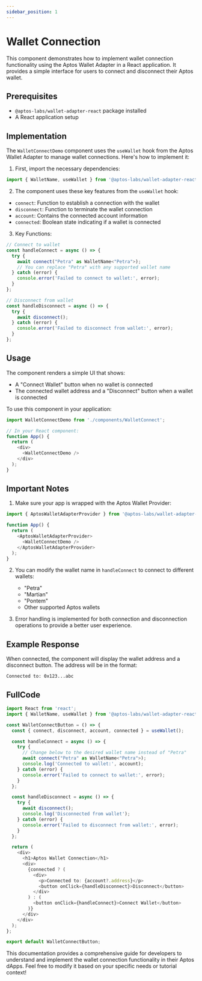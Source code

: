 ```yaml
---
sidebar_position: 1
---
```


# Wallet Connection

This component demonstrates how to implement wallet connection functionality using the Aptos Wallet Adapter in a React application. It provides a simple interface for users to connect and disconnect their Aptos wallet.

## Prerequisites

- `@aptos-labs/wallet-adapter-react` package installed
- A React application setup

## Implementation

The `WalletConnectDemo` component uses the `useWallet` hook from the Aptos Wallet Adapter to manage wallet connections. Here's how to implement it:

1. First, import the necessary dependencies:

```typescript
import { WalletName, useWallet } from '@aptos-labs/wallet-adapter-react';
```

2. The component uses these key features from the `useWallet` hook:
- `connect`: Function to establish a connection with the wallet
- `disconnect`: Function to terminate the wallet connection
- `account`: Contains the connected account information
- `connected`: Boolean state indicating if a wallet is connected

3. Key Functions:

```typescript
// Connect to wallet
const handleConnect = async () => {
  try {
    await connect("Petra" as WalletName<"Petra">);
    // You can replace "Petra" with any supported wallet name
  } catch (error) {
    console.error('Failed to connect to wallet:', error);
  }
};

// Disconnect from wallet
const handleDisconnect = async () => {
  try {
    await disconnect();
  } catch (error) {
    console.error('Failed to disconnect from wallet:', error);
  }
};
```

## Usage

The component renders a simple UI that shows:
- A "Connect Wallet" button when no wallet is connected
- The connected wallet address and a "Disconnect" button when a wallet is connected

To use this component in your application:

```typescript
import WalletConnectDemo from './components/WalletConnect';

// In your React component:
function App() {
  return (
    <div>
      <WalletConnectDemo />
    </div>
  );
}
```

## Important Notes

1. Make sure your app is wrapped with the Aptos Wallet Provider:
```typescript
import { AptosWalletAdapterProvider } from '@aptos-labs/wallet-adapter-react';

function App() {
  return (
    <AptosWalletAdapterProvider>
      <WalletConnectDemo />
    </AptosWalletAdapterProvider>
  );
}
```

2. You can modify the wallet name in `handleConnect` to connect to different wallets:
   - "Petra"
   - "Martian"
   - "Pontem"
   - Other supported Aptos wallets

3. Error handling is implemented for both connection and disconnection operations to provide a better user experience.

## Example Response

When connected, the component will display the wallet address and a disconnect button. The address will be in the format:
```
Connected to: 0x123...abc
```

## FullCode
```typescript title="src/components/WalletConnect.tsx"
import React from 'react';
import { WalletName, useWallet } from '@aptos-labs/wallet-adapter-react';

const WalletConnectButton = () => {
  const { connect, disconnect, account, connected } = useWallet();

  const handleConnect = async () => {
    try {
      // Change below to the desired wallet name instead of "Petra"
      await connect("Petra" as WalletName<"Petra">);
      console.log('Connected to wallet:', account);
    } catch (error) {
      console.error('Failed to connect to wallet:', error);
    }
  };

  const handleDisconnect = async () => {
    try {
      await disconnect();
      console.log('Disconnected from wallet');
    } catch (error) {
      console.error('Failed to disconnect from wallet:', error);
    }
  };

  return (
    <div>
      <h1>Aptos Wallet Connection</h1>
      <div>
        {connected ? (
          <div>
            <p>Connected to: {account?.address}</p>
            <button onClick={handleDisconnect}>Disconnect</button>
          </div>
        ) : (
          <button onClick={handleConnect}>Connect Wallet</button>
        )}
      </div>
    </div>
  );
};

export default WalletConnectButton;
```

This documentation provides a comprehensive guide for developers to understand and implement the wallet connection functionality in their Aptos dApps. Feel free to modify it based on your specific needs or tutorial context!
